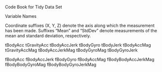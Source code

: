 Code Book for Tidy Data Set

Variable Names

Coordinate suffixes (X, Y, Z) denote the axis along which the measurement has been made.  Suffixes "Mean" and "StdDev" denote measurements of the mean and standard deviation, respectively. 



tBodyAcc 
tGravityAcc
tBodyAccJerk
tBodyGyro
tBodyJerk
tBodyAccMag
tGravityAccMag
tBodyAccJerkMag
tBodyGyroMag
tBodyGyroJerk

fBodyAcc
fBodyAccJerk
fBodyGyro
fBodyAccMag
fBodyBodyAccJerkMag
fBodyBodyGyroMag
fBodyBodyGyroJerkMag


